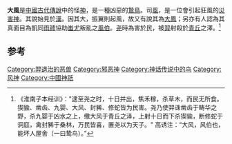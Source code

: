 {{Expand |time=2011-10-28T02:44:51+00:00 }}

'''大風'''是[[中國|中國]][[古代|古代]][[傳說|傳說]]中的怪[[神|神]]，是一種凶惡的[[鷙鳥|鷙鳥]]。司[[風|風]]，是一位會引起狂風的[[災害神|災害神]]。其說始見於[[漢|漢]]。因其大，振翼則起風，故又有說其為[[大鳳|大鳳]]；另亦有人認為其真面目為凱同[[雨師|雨師]]協助[[蚩尤|蚩尤]]叛亂之[[風伯|風伯]]。[[尧|尧]]時為害於民，被[[羿|羿]]射殺於[[青丘|青丘]]之澤。<ref>《淮南子本经训》："逮至尧之时，十日并出，焦禾稼，杀草木，而民无所食。猰貐、凿齿、九婴、大风、封豨、修蛇皆为民害。尧乃使羿诛凿齿于畴华之野，杀九婴于凶水之上，缴大风于青丘之泽，上射十日而下杀猰貐，断修蛇于洞庭，禽封豨于桑林，万民皆喜，置尧以为天子。" 高诱注：“大风，风伯也，能坏人屋舍（一曰鸷鸟）。”</ref>

== 参考 ==

<references/>

[[Category:羿退治的恶兽|Category:羿退治的恶兽]]
[[Category:邪恶神|Category:邪恶神]]
[[Category:神话传说中的鸟|Category:神话传说中的鸟]]
[[Category:风神|Category:风神]]
[[Category:中國神祇|Category:中國神祇]]